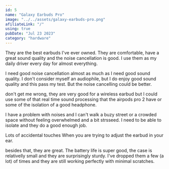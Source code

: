 ```yaml
---
id: 5
name: "Galaxy Earbuds Pro"
image: "../../assets/galaxy-earbuds-pro.png"
afiliateLink: "/"
using: true
pubDate: "Jul 23 2023"
category: "hardware"
---
```


They are the best earbuds I've ever owned. They are comfortable, have a great
sound quality and the noise cancellation is good. I use them as my daily driver
every day for almost everything.

I need good noise cancellation almost as much as I need good sound quality. I
don't consider myself an audiophile, but I do enjoy good sound quality and this
pass my test. But the noise cancelling could be better.

don't get me wrong, they are very good for a wireless earbud but I could use
some of that real time sound processing that the airpods pro 2 have or some of
the isolation of a good headphone.

I have a problem with noises and I can't walk a buzy street or a crowded space
without feeling overwhelmed and a bit strsseed. I need to be able to isolate and
they do a good enough job.

Lots of accidental touches When you are trying to adjust the earbud in your ear.

besides that, they are great. The battery life is super good, the case is
relativelly small and they are surprisingly sturdy. I've dropped them a few (a
lot) of times and they are still working perfectly with minimal scratches.
